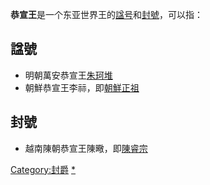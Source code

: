 '''恭宣王'''是一个东亚世界王的[[諡号|諡号]]和[[封號|封號]]，可以指：

==諡號==
*明朝萬安恭宣王[[朱珂堆|朱珂堆]]
*朝鮮恭宣王李祘，即[[朝鮮正祖|朝鮮正祖]]
==封號==
*越南陳朝恭宣王陳曔，即[[陳睿宗|陳睿宗]]

[[Category:封爵|Category:封爵]]
[[Category:諡恭宣|*]]
{{disambig|CAT=三字封號消歧義}}